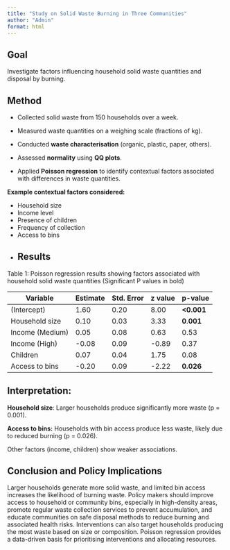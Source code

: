 ```yaml
---
title: "Study on Solid Waste Burning in Three Communities"
author: "Admin"
format: html
---
```


## Goal

Investigate factors influencing household solid waste quantities and disposal by burning.


## Method

-   Collected solid waste from 150 households over a week.

-   Measured waste quantities on a weighing scale (fractions of kg).

-   Conducted **waste characterisation** (organic, plastic, paper, others).

-   Assessed **normality** using **QQ plots**.

-   Applied **Poisson regression** to identify contextual factors associated with differences in waste quantities.

**Example contextual factors considered:**

-   Household size\
-   Income level\
-   Presence of children\
-   Frequency of collection\
-   Access to bins
-   
## Results

Table 1: Poisson regression results showing factors associated with household solid waste quantities (Significant P values in bold)

| Variable        | Estimate | Std. Error | z value | p-value       |
|-----------------|----------|------------|---------|---------------|
| (Intercept)     | 1.60     | 0.20       | 8.00    | **<0.001**   |
| Household size  | 0.10     | 0.03       | 3.33    | **0**.**001** |
| Income (Medium) | 0.05     | 0.08       | 0.63    | 0.53          |
| Income (High)   | -0.08    | 0.09       | -0.89   | 0.37          |
| Children        | 0.07     | 0.04       | 1.75    | 0.08          |
| Access to bins  | -0.20    | 0.09       | -2.22   | **0.026**     |

## Interpretation:

**Household size**: Larger households produce significantly more waste (p = 0.001).

**Access to bins:** Households with bin access produce less waste, likely due to reduced burning (p = 0.026).

Other factors (income, children) show weaker associations.

## Conclusion and Policy Implications

Larger households generate more solid waste, and limited bin access increases the likelihood of burning waste. Policy makers should improve access to household or community bins, especially in high-density areas, promote regular waste collection services to prevent accumulation, and educate communities on safe disposal methods to reduce burning and associated health risks. Interventions can also target households producing the most waste based on size or composition. Poisson regression provides a data-driven basis for prioritising interventions and allocating resources.
